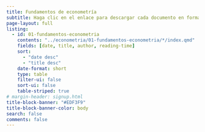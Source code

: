 ```yaml
---
title: Fundamentos de econometría
subtitle: Haga clic en el enlace para descargar cada documento en formato pdf.
page-layout: full
listing:
  - id: 01-fundamentos-econometria
    contents: "../econometria/01-fundamentos-econometria/*/index.qmd"
    fields: [date, title, author, reading-time]
    sort: 
      - "date desc"
      - "title desc"
    date-format: short
    type: table
    filter-ui: false
    sort-ui: false
    table-striped: true
# margin-header: signup.html
title-block-banner: "#EDF3F9"
title-block-banner-color: body
search: false
comments: false
---
```



::: {#01-fundamentos-econometria}
:::

